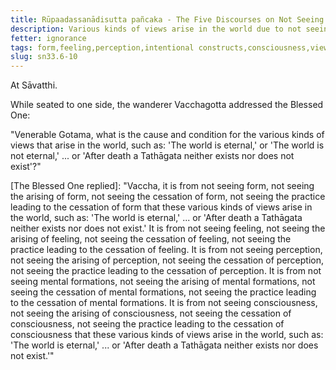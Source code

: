 ```yaml
---
title: Rūpaadassanādisutta pañcaka - The Five Discourses on Not Seeing Form and Other Aggregates
description: Various kinds of views arise in the world due to not seeing the aggregates, the arising of the aggregates, the cessation of the aggregates, and the practice leading to the cessation of the aggregates.
fetter: ignorance
tags: form,feeling,perception,intentional constructs,consciousness,views,ignorance,sn,sn22-34,sn33
slug: sn33.6-10
---
```


At Sāvatthi.

While seated to one side, the wanderer Vacchagotta addressed the Blessed One:

"Venerable Gotama, what is the cause and condition for the various kinds of views that arise in the world, such as: 'The world is eternal,' or 'The world is not eternal,' ... or 'After death a Tathāgata neither exists nor does not exist'?"

[The Blessed One replied]: "Vaccha, it is from not seeing form, not seeing the arising of form, not seeing the cessation of form, not seeing the practice leading to the cessation of form that these various kinds of views arise in the world, such as: 'The world is eternal,' ... or 'After death a Tathāgata neither exists nor does not exist.' It is from not seeing feeling, not seeing the arising of feeling, not seeing the cessation of feeling, not seeing the practice leading to the cessation of feeling. It is from not seeing perception, not seeing the arising of perception, not seeing the cessation of perception, not seeing the practice leading to the cessation of perception. It is from not seeing mental formations, not seeing the arising of mental formations, not seeing the cessation of mental formations, not seeing the practice leading to the cessation of mental formations. It is from not seeing consciousness, not seeing the arising of consciousness, not seeing the cessation of consciousness, not seeing the practice leading to the cessation of consciousness that these various kinds of views arise in the world, such as: 'The world is eternal,' ... or 'After death a Tathāgata neither exists nor does not exist.'"